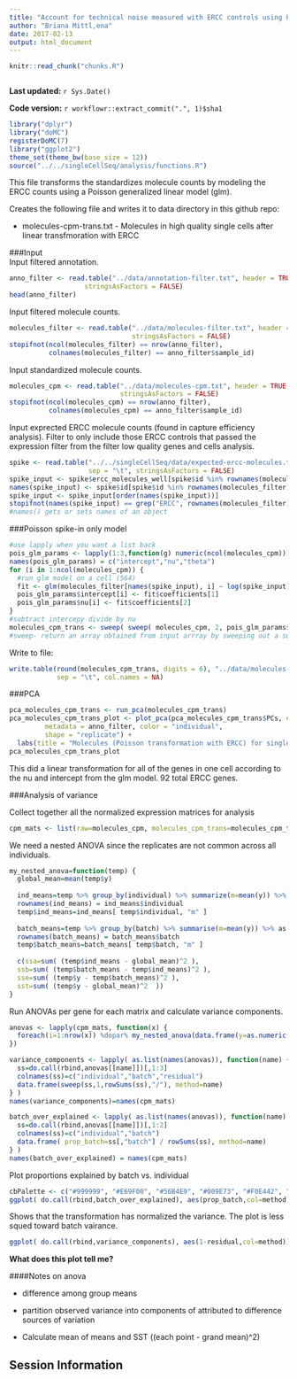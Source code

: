 ```yaml
---
title: "Account for technical noise measured with ERCC controls using Poisson GLM transformation"
author: "Briana Mittl,ena"
date: 2017-02-13
output: html_document
---
```


```r
knitr::read_chunk("chunks.R")
```

```r
```

**Last updated:** `r Sys.Date()`

**Code version:** `r workflowr::extract_commit(".", 1)$sha1`

```r
library("dplyr")
library("doMC")
registerDoMC(7)
library("ggplot2")
theme_set(theme_bw(base_size = 12))
source("../../singleCellSeq/analysis/functions.R")
```
This file transforms the standardizes molecule counts by modeling the ERCC counts using a Poisson generalized linear model (glm).  

Creates the following file and writes it to data directory in this github repo:    

* molecules-cpm-trans.txt - Molecules in high quality single cells after linear transfmoration with ERCC  


###Input  
Input filtered annotation.  
```r
anno_filter <- read.table("../data/annotation-filter.txt", header = TRUE,
                   stringsAsFactors = FALSE)
head(anno_filter)
```
Input filtered molecule counts.  

```r
molecules_filter <- read.table("../data/molecules-filter.txt", header = TRUE,
                               stringsAsFactors = FALSE)
stopifnot(ncol(molecules_filter) == nrow(anno_filter),
          colnames(molecules_filter) == anno_filter$sample_id)
```

Input standardized molecule counts.  

```r
molecules_cpm <- read.table("../data/molecules-cpm.txt", header = TRUE,
                            stringsAsFactors = FALSE)
stopifnot(ncol(molecules_cpm) == nrow(anno_filter),
          colnames(molecules_cpm) == anno_filter$sample_id)
```

Input exprected ERCC molecule counts (found in capture efficiency analysis). Filter to only include those ERCC controls that passed the expression filter from the filter low quality genes and cells analysis.  

```r
spike <- read.table("../../singleCellSeq/data/expected-ercc-molecules.txt", header = TRUE,
                    sep = "\t", stringsAsFactors = FALSE)
spike_input <- spike$ercc_molecules_well[spike$id %in% rownames(molecules_filter)]
names(spike_input) <- spike$id[spike$id %in% rownames(molecules_filter)]
spike_input <- spike_input[order(names(spike_input))]
stopifnot(names(spike_input) == grep("ERCC", rownames(molecules_filter), value = TRUE))
#names() gets or sets names of an object 
```
###Poisson spike-in only model  

```r
#use lapply when you want a list back 
pois_glm_params <- lapply(1:3,function(g) numeric(ncol(molecules_cpm)))
names(pois_glm_params) = c("intercept","nu","theta")
for (i in 1:ncol(molecules_cpm)) {
  #run glm model on a cell (564)
  fit <- glm(molecules_filter[names(spike_input), i] ~ log(spike_input), family="poisson")
  pois_glm_params$intercept[i] <- fit$coefficients[1]
  pois_glm_params$nu[i] <- fit$coefficients[2]
}
#subtract intercepy divide by nu 
molecules_cpm_trans <- sweep( sweep( molecules_cpm, 2, pois_glm_params$intercept, "-"), 2,pois_glm_params$nu, "/" )
#sweep- return an array obtained from input arrray by sweeping out a summary stat
```

Write to file:  
```r
write.table(round(molecules_cpm_trans, digits = 6), "../data/molecules-cpm-trans.txt", quote = FALSE,
            sep = "\t", col.names = NA)

```
###PCA  

```r
pca_molecules_cpm_trans <- run_pca(molecules_cpm_trans)
pca_molecules_cpm_trans_plot <- plot_pca(pca_molecules_cpm_trans$PCs, explained = pca_molecules_cpm_trans$explained,
         metadata = anno_filter, color = "individual",
         shape = "replicate") +
  labs(title = "Molecules (Poisson transformation with ERCC) for single cells")
pca_molecules_cpm_trans_plot
```
This did a linear transformation for all of the genes in one cell according to the nu and intercept from the glm model. 92 total ERCC genes.  


###Analysis of variance  

Collect together all the normalized expression matrices for analysis  

```r
cpm_mats <- list(raw=molecules_cpm, molecules_cpm_trans=molecules_cpm_trans)
```
We need a nested ANOVA since the replicates are not common across all individuals.  

```r
my_nested_anova=function(temp) {
  global_mean=mean(temp$y)
  
  ind_means=temp %>% group_by(individual) %>% summarize(m=mean(y)) %>% as.data.frame
  rownames(ind_means) = ind_means$individual
  temp$ind_means=ind_means[ temp$individual, "m" ]
  
  batch_means=temp %>% group_by(batch) %>% summarise(m=mean(y)) %>% as.data.frame
  rownames(batch_means) = batch_means$batch 
  temp$batch_means=batch_means[ temp$batch, "m" ]
  
  c(ssa=sum( (temp$ind_means - global_mean)^2 ),
  ssb=sum( (temp$batch_means - temp$ind_means)^2 ),
  sse=sum( (temp$y - temp$batch_means)^2 ),
  sst=sum( (temp$y - global_mean)^2  ))
}
```
Run ANOVAs per gene for each matrix and calculate variance components.  

```r
anovas <- lapply(cpm_mats, function(x) {
  foreach(i=1:nrow(x)) %dopar% my_nested_anova(data.frame(y=as.numeric(x[i,]), batch=anno_filter$batch, individual=anno_filter$individual))
})

variance_components <- lapply( as.list(names(anovas)), function(name) {
  ss=do.call(rbind,anovas[[name]])[,1:3]
  colnames(ss)=c("individual","batch","residual")
  data.frame(sweep(ss,1,rowSums(ss),"/"), method=name)
} )
names(variance_components)=names(cpm_mats)

batch_over_explained <- lapply( as.list(names(anovas)), function(name) {
  ss=do.call(rbind,anovas[[name]])[,1:2]
  colnames(ss)=c("individual","batch")
  data.frame( prop_batch=ss[,"batch"] / rowSums(ss), method=name)
} )
names(batch_over_explained) = names(cpm_mats)
```

Plot proportions explained by batch vs. individual  

```r

cbPalette <- c("#999999", "#E69F00", "#56B4E9", "#009E73", "#F0E442", "#0072B2", "#D55E00", "#CC79A7")
ggplot( do.call(rbind,batch_over_explained), aes(prop_batch,col=method)) + geom_density(alpha=0.2, position="identity") + xlab("variance_batch / (variance_batch + variance_individual)") + theme(legend.position=c(.8,.8)) + scale_colour_manual(values=cbPalette)+ scale_fill_manual(values=cbPalette)

```

Shows that the transformation has normalized the variance. The plot is less squed toward batch vairance.   

```r
ggplot( do.call(rbind,variance_components), aes(1-residual,col=method)) + geom_density() + xlab("proportion variance explained") + xlim(0,.5)+ scale_colour_manual(values=cbPalette) + theme(legend.position=c(.8,.8))
```
**What does this plot tell me?**   



####Notes on anova  

* difference among group means 

* partition observed variance into components of attributed to difference sources of variation  

* Calculate mean of means and SST ((each point - grand mean)^2)

## Session Information

```r
```
